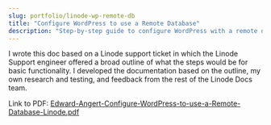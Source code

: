 ```yaml
---
slug: portfolio/linode-wp-remote-db
title: "Configure WordPress to use a Remote Database"
description: "Step-by-step guide to configure WordPress with a remote database on Linode"
---
```


I wrote this doc based on a Linode support ticket in which the Linode Support engineer offered a broad outline of what the steps would be for basic functionality. I developed the documentation based on the outline, my own research and testing, and feedback from the rest of the Linode Docs team.

Link to PDF: [Edward-Angert-Configure-WordPress-to-use-a-Remote-Database-Linode.pdf](/pdfs/Edward-Angert-Configure-WordPress-to-use-a-Remote-Database-Linode.pdf)

